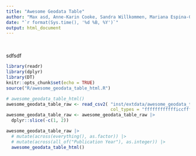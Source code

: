 ```yaml
---
title: "Awesome Geodata Table"
author: "Max asd, Anne-Karin Cooke, Sandra Willkommen, Mariana Espina-Gomez"
date: "`r format(Sys.time(), '%d %B, %Y')`"
output: html_document
---
```


<br>

sdfsdf

```r
library(readr)
library(dplyr)
library(DT)
knitr::opts_chunk$set(echo = TRUE)
source("R/awesome_geodata_table_html.R")
```

```r
# awesome_geodata_table_html()
awesome_geodata_table_raw <- read_csv2( "inst/extdata/awesome_geodata_table.csv",
                                        col_types = "fffffffffffficcffffffff")
awesome_geodata_table_raw <- awesome_geodata_table_raw |>
  dplyr::slice(-c(1, 2))
```

```r
awesome_geodata_table_raw |> 
  # mutate(across(everything(), as.factor)) |>
  # mutate(across(all_of("Publication Year"), as.integer)) |>
  awesome_geodata_table_html()
```

